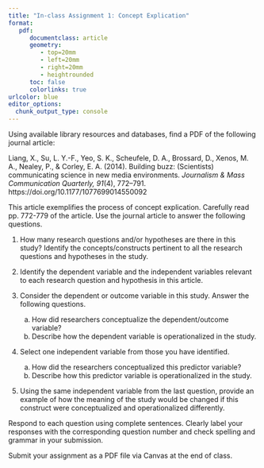 ```yaml
---
title: "In-class Assignment 1: Concept Explication"
format:
   pdf:
      documentclass: article
      geometry:
         - top=20mm
         - left=20mm
         - right=20mm
         - heightrounded
      toc: false
      colorlinks: true
urlcolor: blue
editor_options: 
  chunk_output_type: console
---
```


<!-- 2 points for each question. -->

Using available library resources and databases, find a PDF of the following journal article:

:::callout-note
Liang, X., Su, L. Y.-F., Yeo, S. K., Scheufele, D. A., Brossard, D., Xenos, M. A., Nealey, P., & Corley, E. A. (2014). Building buzz: (Scientists) communicating science in new media environments. *Journalism & Mass Communication Quarterly, 91*(4), 772–791. https://doi.org/10.1177/1077699014550092
:::

This article exemplifies the process of concept explication. Carefully read pp. 772-779 of the article. Use the journal article to answer the following questions.

1) How many research questions and/or hypotheses are there in this study? Identify the concepts/constructs pertinent to all the research questions and hypotheses in the study.

<!-- There are three (3) hypotheses and two (2) research questions in this study. -->

2) Identify the dependent variable and the independent variables relevant to each research question and hypothesis in this article.

<!-- 
H1: IV = scientists' interactions with non-scientists; DV = scientific impact.

H2: IV = scientists' blogging about science; DV = scientific impact.

H3: IV = being mentioned on Twitter; DV = scientific impact.

RQ1: scientists' interaction with reporters; DV = scientific impact.

RQ2: IV = forms of communication behaviors; DV = scientific impact.
-->

3) Consider the dependent or outcome variable in this study. Answer the following questions.

   a) How did researchers conceptualize the dependent/outcome variable?
   <!-- Scientific impact vs. scientific reputation (first paragraph on p. 774). Used impact as the DV instead of reputation. -->
   b) Describe how the dependent variable is operationalized in the study.
   <!-- By using a scientists' *h*-index. -->

4) Select one independent variable from those you have identified.

   a) How did the researchers conceptualized this predictor variable?
   b) Describe how this predictor variable is operationalized in the study.

5) Using the same independent variable from the last question, provide an example of how the meaning of the study would be changed if this construct were conceptualized and operationalized differently.

Respond to each question using complete sentences. Clearly label your responses with the corresponding question number and check spelling and grammar in your submission. 

Submit your assignment as a PDF file via Canvas at the end of class.